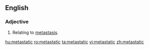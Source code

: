 ==English==
===Adjective===
{{en-adj|-}}

#{{medicine}} Relating to [[metastasis]].

[[hu:metastatic]]
[[ro:metastatic]]
[[ta:metastatic]]
[[vi:metastatic]]
[[zh:metastatic]]